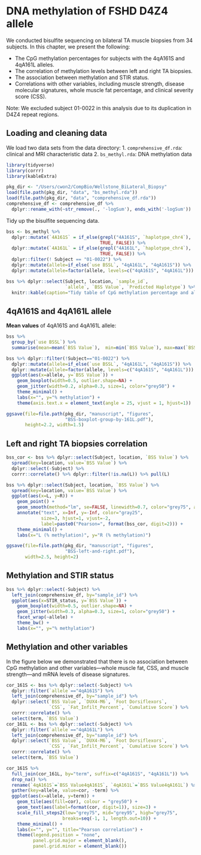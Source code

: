# DNA methylation of FSHD D4Z4 allele {#dna-methylation}

We conducted bisulfite sequencing on bilateral TA muscle biopsies from 34 subjects. In this chapter, we present the following:

- The CpG methylation percentages for subjects with the 4qA161S and 4qA161L alleles.
- The correlation of methylation levels between left and right TA biopsies.
- The association between methylation and STIR status.
- Correlations with other variables, including muscle strength, disease molecular signatures, whole muscle fat percentage, and clinical severity score (CSS).

Note: We excluded subject 01-0022 in this analysis due to its duplication in D4Z4 repeat regions.

## Loading and cleaning data
We load two data sets from the data directory:
1. `comprehensive_df.rda`: clinical and MRI characteristic data
2. `bs_methyl.rda`: DNA methylation data


```r
library(tidyverse)
library(corrr)
library(kableExtra)

pkg_dir <- "/Users/cwon2/CompBio/Wellstone_BiLateral_Biopsy"
load(file.path(pkg_dir, "data", "bs_methyl.rda"))
load(file.path(pkg_dir, "data", "comprehensive_df.rda"))
comprehensive_df <- comprehensive_df %>%
  dplyr::rename_with(~str_remove(., '-logSum'), ends_with('-logSum'))
```

Tidy up the bisulfite sequencing data.
```r
bss <- bs_methyl %>% 
  dplyr::mutate(`4A161S` = if_else(grepl("4A161S", `haplotype_chr4`),
                                   TRUE, FALSE)) %>% 
  dplyr::mutate(`4A161L` = if_else(grepl("4A161L", `haplotype_chr4`),
                                   TRUE, FALSE)) %>%
  dplyr::filter(! Subject == "01-0022") %>%
  dplyr::mutate(allele=if_else(`use BSSL`, "4qA161L", "4qA161S")) %>%
  dplyr::mutate(allele=factor(allele, levels=c("4qA161S", "4qA161L")))
```

```r
bss %>% dplyr::select(Subject, location, `sample_id`, 
                      `allele`, `BSS Value`, `Predicted Haplotype`) %>%
  knitr::kable(caption="Tidy table of CpG methylation percentage and allele.")
```


## 4qA161S and 4qA161L allele

__Mean values__ of 4qA161S and 4qA161L allele:
```r
bss %>%
  group_by(`use BSSL`) %>%
  summarise(mean=mean(`BSS Value`),  min=min(`BSS Value`), max=max(`BSS Value`))
```

```r

bss %>% dplyr::filter(!Subject=="01-0022") %>%
  dplyr::mutate(allele=if_else(`use BSSL`, "4qA161L", "4qA161S")) %>%
  dplyr::mutate(allele=factor(allele, levels=c("4qA161S", "4qA161L"))) %>%
  ggplot(aes(x=allele, y=`BSS Value`)) +
    geom_boxplot(width=0.5, outlier.shape=NA) +
    geom_jitter(width=0.2, alpha=0.3, size=1, color="grey50") +
    theme_minimal() +
    labs(x="", y="% methylation") +
    theme(axis.text.x = element_text(angle = 25, vjust = 1, hjust=1))
```

```r
ggsave(file=file.path(pkg_dir, "manuscript", "figures",
                      "BSS-boxplot-group-by-161L.pdf"),
       height=2.2, width=1.5)
```

## Left and right TA biopsies correlation
```r
bss_cor <- bss %>% dplyr::select(Subject, location, `BSS Value`) %>%
  spread(key=location, value=`BSS Value`) %>%
  dplyr::select(-Subject) %>%
  corrr::correlate() %>% dplyr::filter(!is.na(L)) %>% pull(L) 

bss %>% dplyr::select(Subject, location, `BSS Value`) %>%
  spread(key=location, value=`BSS Value`) %>%
  ggplot(aes(x=L, y=R)) +
    geom_point() +
    geom_smooth(method="lm", se=FALSE, linewidth=0.7, color="grey75", alpha=0.3) +
    annotate("text", x=Inf, y=-Inf, color="gray25",
             size=3, hjust=1, vjust=-2,
             label=paste0("Pearson=", format(bss_cor, digit=2))) +
    theme_minimal() +
    labs(x="L (% methylation)", y="R (% methylation)")
```
```r
ggsave(file=file.path(pkg_dir, "manuscript", "figures",
                      "BSS-left-and-right.pdf"), 
       width=2.5, height=2)  
```

## Methylation and STIR status
```r
bss %>% dplyr::select(-Subject) %>%
  left_join(comprehensive_df, by="sample_id") %>% 
  ggplot(aes(x=STIR_status, y=`BSS Value`)) +
    geom_boxplot(width=0.5, outlier.shape=NA) +
    geom_jitter(width=0.3, alpha=0.3, size=1, color="grey50") +
    facet_wrap(~allele) +
    theme_bw() +
    labs(x="", y="% methylation")
```

## Methylation and other variables
In the figure below we demonstrated that there is no association between CpG methylation and other variables—whole muscle fat, CSS, and muscle strength—and mRNA levels of disease signatures.
```r
cor_161S <- bss %>% dplyr::select(-Subject) %>%
  dplyr::filter(`allele`=="4qA161S") %>%
  left_join(comprehensive_df, by="sample_id") %>% 
  dplyr::select(`BSS Value`, `DUX4-M6`, `Foot Dorsiflexors`,
                `CSS`, `Fat_Infilt_Percent`, `Cumulative Score`) %>%
  corrr::correlate() %>% 
  select(term, `BSS Value`)
cor_161L <- bss %>% dplyr::select(-Subject) %>%
  dplyr::filter(`allele`=="4qA161L") %>%
  left_join(comprehensive_df, by="sample_id") %>% 
  dplyr::select(`BSS Value`, `DUX4-M6`, `Foot Dorsiflexors`,
                `CSS`, `Fat_Infilt_Percent`, `Cumulative Score`) %>%
  corrr::correlate() %>% 
  select(term, `BSS Value`) 

cor_161S %>% 
  full_join(cor_161L, by="term", suffix=c("4qA161S", "4qA161L")) %>%
  drop_na() %>%
  rename(`4qA161S`=`BSS Value4qA161S`, `4qA161L`=`BSS Value4qA161L`) %>%
  gather(key=allele, value=cor, -term) %>%
  ggplot(aes(x=allele, y=term)) +
    geom_tile(aes(fill=cor), colour = "grey50") +
    geom_text(aes(label=format(cor, digit=1)), size=3) +
    scale_fill_steps2(low="grey75", mid="grey95", high="grey75", 
                     breaks=seq(-1, 1, length.out=10)) +
    theme_minimal() +
    labs(x="", y="", title="Pearson correlation") +
    theme(legend.position = "none", 
          panel.grid.major = element_blank(),
          panel.grid.minor = element_blank())
```